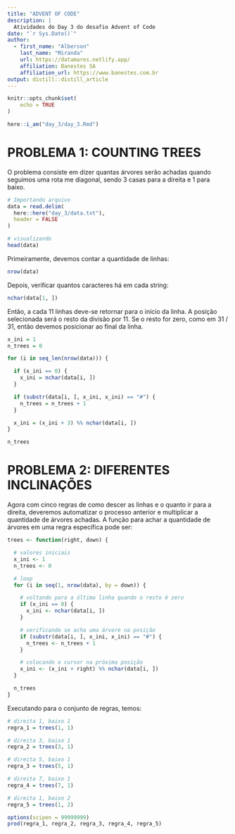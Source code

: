 ```yaml
---
title: "ADVENT OF CODE"
description: | 
  Atividades do Day 3 do desafio Advent of Code
date: "`r Sys.Date()`"
author:
  - first_name: "Alberson"
    last_name: "Miranda"
    url: https://datamares.netlify.app/
    affiliation: Banestes SA
    affiliation_url: https://www.banestes.com.br
output: distill::distill_article
---
```


```r

knitr::opts_chunk$set(
    echo = TRUE
)

here::i_am("day_3/day_3.Rmd")

```

# PROBLEMA 1: COUNTING TREES

O problema consiste em dizer quantas árvores serão achadas quando seguimos uma rota me diagonal, sendo 3 casas para a direita e 1 para baixo.

```r

# Importando arquivo
data = read.delim(
  here::here("day_3/data.txt"),
  header = FALSE
)

# visualizando
head(data)
```

Primeiramente, devemos contar a quantidade de linhas:

```r

nrow(data)
```

Depois, verificar quantos caracteres há em cada string:

```r

nchar(data[1, ])
```

Então, a cada 11 linhas deve-se retornar para o início da linha. A posição selecionada será o resto da divisão por 11. Se o resto for zero, como em 31 / 31, então devemos posicionar ao final da linha.

```r

x_ini = 1
n_trees = 0

for (i in seq_len(nrow(data))) {

  if (x_ini == 0) {
    x_ini = nchar(data[i, ])
  }

  if (substr(data[i, ], x_ini, x_ini) == "#") {
    n_trees = n_trees + 1
  }

  x_ini = (x_ini + 3) %% nchar(data[i, ])
}

n_trees
```

# PROBLEMA 2: DIFERENTES INCLINAÇÕES

Agora com cinco regras de como descer as linhas e o quanto ir para a direita, deveremos automatizar o processo anterior e multiplicar a quantidade de árvores achadas.
A função para achar a quantidade de árvores em uma regra específica pode ser:

```r

trees <- function(right, down) {

  # valores iniciais
  x_ini <- 1
  n_trees <- 0

  # loop
  for (i in seq(1, nrow(data), by = down)) {

    # voltando para a última linha quando o resto é zero
    if (x_ini == 0) {
      x_ini <- nchar(data[i, ])
    }

    # verificando se acha uma árvore na posição
    if (substr(data[i, ], x_ini, x_ini) == "#") {
      n_trees <- n_trees + 1
    }

    # colocando o cursor na próxima posição
    x_ini <- (x_ini + right) %% nchar(data[i, ])
  }

  n_trees
}
```

Executando para o conjunto de regras, temos:

```r

# direita 1, baixo 1
regra_1 = trees(1, 1)

# direita 3, baixo 1
regra_2 = trees(3, 1)

# direita 5, baixo 1
regra_3 = trees(5, 1)

# direita 7, baixo 1
regra_4 = trees(7, 1)

# direita 1, baixo 2
regra_5 = trees(1, 2)

options(scipen = 99999999)
prod(regra_1, regra_2, regra_3, regra_4, regra_5)
```
